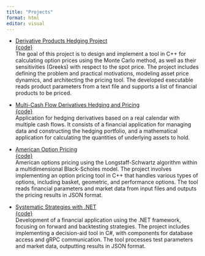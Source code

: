 ---
title: "Projects"
format: html
editor: visual
---

* [Derivative Products Hedging Project](https://github.com/tsereir/Derivative-Products-Hedging/blob/master/pricer.pdf/)\
    [{code}](https://github.com/tsereir/Derivative-Products-Hedging)\
    The goal of this project is to design and implement a tool in C++ for calculating option prices using the Monte Carlo method, as well as their sensitivities (Greeks) with respect to the spot price. The project includes defining the problem and practical motivations, modeling asset price dynamics, and architecting the pricing tool. The developed executable reads product parameters from a text file and supports a list of financial products to be priced.

* [Multi-Cash Flow Derivatives Hedging and Pricing](https://github.com/tsereir/Multi-Cash-Flow-Hedging-)\
  [{code}](https://github.com/tsereir/Multi-Cash-Flow-Hedging-)\
  Application for hedging derivatives based on a real calendar with multiple cash flows. It consists of a financial application for managing data and constructing the hedging portfolio, and a mathematical application for calculating the quantities of underlying assets to hold.


* [American Option Pricing](https://github.com/tsereir/American-Option-Pricing/tree/master)\
 [{code}](https://github.com/tsereir/American-Option-Pricing/tree/master)\
American options pricing using the Longstaff-Schwartz algorithm within a multidimensional Black-Scholes model. The project involves implementing an option pricing tool in C++ that handles various types of options, including basket, geometric, and performance options. The tool reads financial parameters and market data from input files and outputs the pricing results in JSON format.

* [Systematic Strategies with .NET](https://github.com/tsereir/Systematic-Strategies-)\
  [{code}](https://github.com/tsereir/Systematic-Strategies-)\
  Development of a financial application using the .NET framework, focusing on forward and backtesting strategies. The project includes implementing a decision-aid tool in C#, with components for database access and gRPC communication. The tool processes test parameters and market data, outputting results in JSON format. 


<!-- * [Coding Nature](https://github.com/alburycatalina/Coding-Nature)\
  A repository for a workshop for Black high school students in Nova Scotia (ages 13+). This workshop aims to inspire passion for nature and science, while giving an introduction to coding logic and data. The included exercises demonstrate how we can use programming as a tool to improve our understanding of the world around us.

* [Intro to Coding for Sr. High](https://github.com/alburycatalina/FHA_intro_to_coding)\
  Code for a 2-day introductory coding tutorial for Bahamian high school students at Forest Heights Academy.  -->
